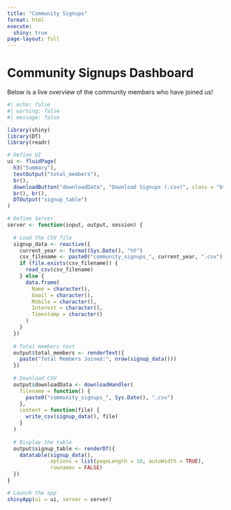 ```yaml
---
title: "Community Signups"
format: html
execute:
  shiny: true
page-layout: full
---
```


# Community Signups Dashboard

Below is a live overview of the community members who have joined us!

```r
#| echo: false
#| warning: false
#| message: false

library(shiny)
library(DT)
library(readr)

# Define UI
ui <- fluidPage(
  h3("Summary"),
  textOutput("total_members"),
  br(),
  downloadButton("downloadData", "Download Signups (.csv)", class = "btn btn-primary btn-lg"),
  br(), br(),
  DTOutput("signup_table")
)

# Define Server
server <- function(input, output, session) {
  
  # Load the CSV file
  signup_data <- reactive({
    current_year <- format(Sys.Date(), "%Y")
    csv_filename <- paste0("community_signups_", current_year, ".csv")
    if (file.exists(csv_filename)) {
      read_csv(csv_filename)
    } else {
      data.frame(
        Name = character(),
        Email = character(),
        Mobile = character(),
        Interest = character(),
        Timestamp = character()
      )
    }
  })
  
  # Total members text
  output$total_members <- renderText({
    paste("Total Members Joined:", nrow(signup_data()))
  })
  
  # Download CSV
  output$downloadData <- downloadHandler(
    filename = function() {
      paste0("community_signups_", Sys.Date(), ".csv")
    },
    content = function(file) {
      write_csv(signup_data(), file)
    }
  )
  
  # Display the table
  output$signup_table <- renderDT({
    datatable(signup_data(),
              options = list(pageLength = 10, autoWidth = TRUE),
              rownames = FALSE)
  })
}

# Launch the app
shinyApp(ui = ui, server = server)
```